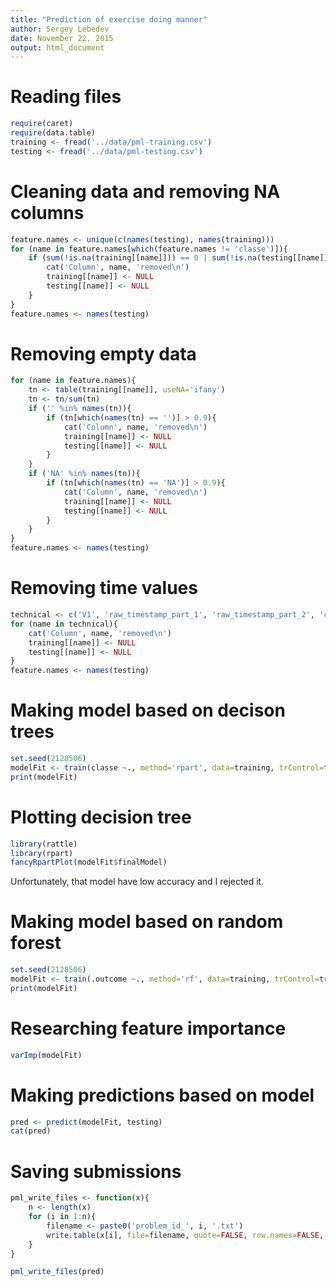 ```yaml
---
title: "Prediction of exercise doing manner"
author: Sergey Lebedev
date: November 22, 2015
output: html_document
---
```


# Reading files
```r
require(caret)
require(data.table)
training <- fread('../data/pml-training.csv')
testing <- fread('../data/pml-testing.csv')
```

# Cleaning data and removing NA columns
```r
feature.names <- unique(c(names(testing), names(training))) 
for (name in feature.names[which(feature.names != 'classe')]){
    if (sum(!is.na(training[[name]])) == 0 | sum(!is.na(testing[[name]])) == 0){
        cat('Column', name, 'removed\n')
        training[[name]] <- NULL
        testing[[name]] <- NULL
    }
}
feature.names <- names(testing)
```

# Removing empty data
```r
for (name in feature.names){
    tn <- table(training[[name]], useNA='ifany')
    tn <- tn/sum(tn)
    if ('' %in% names(tn)){
        if (tn[which(names(tn) == '')] > 0.9){
            cat('Column', name, 'removed\n')
            training[[name]] <- NULL
            testing[[name]] <- NULL
        }
    }
    if ('NA' %in% names(tn)){
        if (tn[which(names(tn) == 'NA')] > 0.9){
            cat('Column', name, 'removed\n')
            training[[name]] <- NULL
            testing[[name]] <- NULL
        }
    }
}
feature.names <- names(testing)
```

# Removing time values
```r
technical <- c('V1', 'raw_timestamp_part_1', 'raw_timestamp_part_2', 'cvtd_timestamp', 'new_window', 'num_window')
for (name in technical){
    cat('Column', name, 'removed\n')
    training[[name]] <- NULL
    testing[[name]] <- NULL
}
feature.names <- names(testing)
```

# Making model based on decison trees
```r
set.seed(2128506)
modelFit <- train(classe ~., method='rpart', data=training, trControl=trainControl(method='cv', number=10))
print(modelFit)
```

# Plotting decision tree
```r
library(rattle)
library(rpart)
fancyRpartPlot(modelFit$finalModel)
```

Unfortunately, that model have low accuracy and I rejected it.

# Making model based on random forest
```r
set.seed(2128506)
modelFit <- train(.outcome ~., method='rf', data=training, trControl=trainControl(method='cv', number=10))
print(modelFit)
```

# Researching feature importance
```r
varImp(modelFit)
```

# Making predictions based on model
```r
pred <- predict(modelFit, testing)
cat(pred)
```

# Saving submissions
```r
pml_write_files <- function(x){
    n <- length(x)
    for (i in 1:n){
        filename <- paste0('problem_id_', i, '.txt')
        write.table(x[i], file=filename, quote=FALSE, row.names=FALSE, col.names=FALSE)
    }
}

pml_write_files(pred)
```
